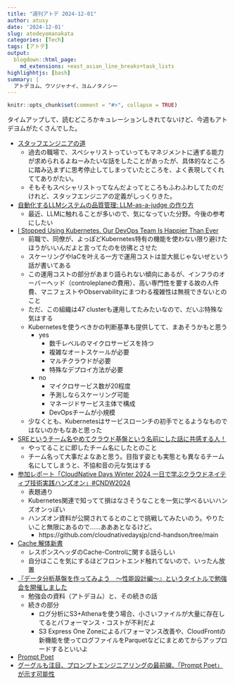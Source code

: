 ```yaml
---
title: "週刊アトデ 2024-12-01"
author: atusy
date: '2024-12-01'
slug: atodeyomanakata
categories: [Tech]
tags: [アトデ]
output:
  blogdown::html_page:
    md_extensions: +east_asian_line_breaks+task_lists
highlighhtjs: [bash]
summary: |
  アトデヨム、ウソジャナイ、ヨムノタノシー
---
```


```r
knitr::opts_chunk$set(comment = "#>", collapse = TRUE)
```

タイムアップして、読むどころかキュレーションしきれてないけど、今週もアトデヨムがたくさんでした。

- [スタッフエンジニアの道](https://speakerdeck.com/snoozer05/sutatuhuenzinianodao-the-staff-engineers-path)
    - 過去の職場で、スペシャリストっていってもマネジメントに通ずる能力が求められるよねーみたいな話をしたことがあったが、具体的なところに踏み込まずに思考停止してしまっていたところを、よく表現してくれててありがたい。
    - そもそもスペシャリストってなんだよってところもふわふわしてたのだけれど、スタッフエンジニアの定義がしっくりきた。
- [自動化するLLMシステムの品質管理: LLM-as-a-judge の作り方](https://techblog.gaudiy.com/entry/2024/10/22/105609)
    - 最近、LLMに触れることが多いので、気になっていた分野。今後の参考にしたい
- [I Stopped Using Kubernetes. Our DevOps Team Is Happier Than Ever](https://blog.stackademic.com/i-stopped-using-kubernetes-our-devops-team-is-happier-than-ever-a5519f916ec0)
    - 前職で、同僚が、よっぽどKubernetes特有の機能を使わない限り避けたほうがいいんだよと言ってたのを彷彿とさせた
    - スケーリングやIaCを叶える一方で運用コストは並大抵じゃないぜという話が書いてある
    - この運用コストの部分があまり語られない傾向にあるが、インフラのオーバーヘッド（controleplaneの費用）、高い専門性を要する故の人件費、マニフェストやObservabilityにまつわる複雑性は無視できないとのこと
    - ただ、この組織は47 clusterも運用してたみたいなので、だいぶ特殊な気はする
    - Kubernetesを使うべきかの判断基準も提供してて、まあそうかもと思う
        - yes
            - 数千レベルのマイクロサービスを持つ
            - 複雑なオートスケールが必要
            - マルチクラウドが必要
            - 特殊なデプロイ方法が必要
        - no
            - マイクロサービス数が20程度
            - 予測しならスケーリング可能
            - マネージドサービス主体で構成
            - DevOpsチームが小規模
    - 少なくとも、Kubernetesはサービスローンチの初手でとるようなものではないのかもなあと思った
-  [SREというチーム名やめてクラウド基盤という名前にした話に共感する人！](https://x.com/shin1988/status/1861358233837019335)
    - やってることに即したチーム名にしたとのこと
    - チーム名って大事だよなあと思う。目指す姿とも実態とも異なるチーム名にしてしまうと、不協和音の元な気はする
-  [参加レポート「CloudNative Days Winter 2024 一日で学ぶクラウドネイティブ技術実践ハンズオン」#CNDW2024](https://dev.classmethod.jp/articles/cnd2024-winter-handson-report/)
    - 表題通り
    - Kubernetes関連で知ってて損はなさそうなことを一気に学べるいいハンズオンっぽい
    - ハンズオン資料が公開されてるとのことで挑戦してみたいのう。やりたいこと無限にあるので……あああとなるけど。
        - https://github.com/cloudnativedaysjp/cnd-handson/tree/main
- [Cache 解体新書](https://zenn.dev/jxck/books/cache-anatomia)
    - レスポンスヘッダのCache-Controlに関する話らしい
    - 自分はここを気にするほどフロントエンド触れてないので、いったん放置
- [『データ分析基盤を作ってみよう　～性能設計編～』というタイトルで勉強会を開催しました](https://tech.nri-net.com/entry/2024/11/22/143842)
    - 勉強会の資料（アトデヨム）と、その続きの話
    - 続きの部分
        - ログ分析にS3+Athenaを使う場合、小さいファイルが大量に存在してるとパフォーマンス・コストが不利だよ
        - S3 Express One Zoneによるパフォーマンス改善や、CloudFrontの新機能を使ってログファイルをParquetなどにまとめてからアップロードするといいよ
- [Prompt Poet](https://blog.character.ai/introducing-prompt-poet/)
- [グーグルも注目、プロンプトエンジニアリングの最前線、「Prompt Poet」が示す可能性](https://news.yahoo.co.jp/articles/c170a508b013131fb2a0ab5a29b853f0715721ca)

